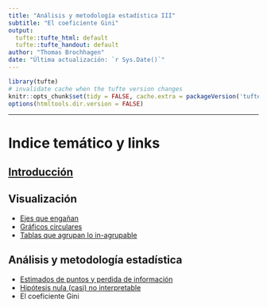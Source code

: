 ```yaml
---
title: "Análisis y metodología estadística III"
subtitle: "El coeficiente Gini"
output:
  tufte::tufte_html: default
  tufte::tufte_handout: default
author: "Thomas Brochhagen"
date: "Última actualización: `r Sys.Date()`" 
---
```

```r
library(tufte)
# invalidate cache when the tufte version changes
knitr::opts_chunk$set(tidy = FALSE, cache.extra = packageVersion('tufte'))
options(htmltools.dir.version = FALSE)
```




---
# Indice temático y links
## [Introducción](../main.html)
## Visualización 
* [Ejes que engañan](./01ejes.html)
* [Gráficos circulares](./02pie-charts.html)
* [Tablas que agrupan lo in-agrupable](./03tablas)

## Análisis y metodología estadística
* [Estimados de puntos y perdida de información](./04point-estimates.html)
* [Hipótesis nula (casi) no interpretable](./05nht.html)
* El coeficiente Gini
